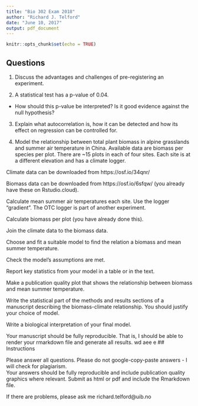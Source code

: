 ```yaml
---
title: "Bio 302 Exam 2018"
author: "Richard J. Telford"
date: "June 10, 2017"
output: pdf_document
---
```


```r
knitr::opts_chunk$set(echo = TRUE)
```

## Questions

1) Discuss the advantages and challenges of pre-registering an experiment. 

2) A statistical test has a p-value of 0.04.
 - How should this p-value be interpreted? Is it good evidence against the null hypothesis?

3) Explain what autocorrelation is, how it can be detected and how its effect on regression can be controlled for.

4) Model the relationship between total plant biomass in alpine grasslands and summer air temperature in China. Available data are biomass per species per plot. There are ~15 plots in each of four sites. Each site is at a different elevation and has a climate logger.  

Climate data can be downloaded from https://osf.io/34qnr/

Biomass data can be downloaded from https://osf.io/6sfqw/ (you already have these on Rstudio.cloud).

Calculate mean summer air temperatures each site. Use the logger "gradient". The OTC logger is part of another experiment. 

Calculate biomass per plot (you have already done this).

Join the climate data to the biomass data.

Choose and fit a suitable model to find the relation a biomass and mean summer temperature. 

Check the model's assumptions are met.

Report key statistics from your model in a table or in the text.

Make a publication quality plot that shows the relationship between biomass and mean summer temperature.

Write the statistical part of the methods and results sections of a manuscript describing the biomass-climate relationship. You should justify your choice of model.

Write a biological interpretation of your final model.					

Your manuscript should be fully reproducible. That is, I should be able to render your rmarkdown file and generate all results.
wd aee e 
## Instructions

Please answer all questions. Please do not google-copy-paste answers - I will check for plagiarism.  
 Your answers should be fully reproducible and include publication quality graphics where relevant. Submit as html or pdf and include the Rmarkdown file.

If there are problems, please ask me richard.telford@uib.no